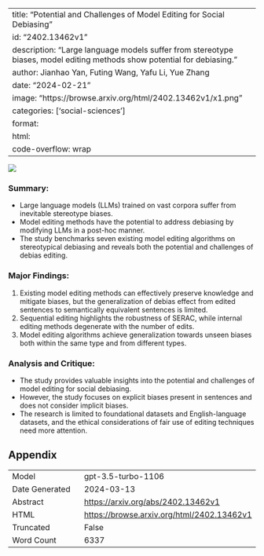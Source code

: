 
---
title: "Potential and Challenges of Model Editing for Social Debiasing"
id: "2402.13462v1"
description: "Large language models suffer from stereotype biases, model editing methods show potential for debiasing."
author: Jianhao Yan, Futing Wang, Yafu Li, Yue Zhang
date: "2024-02-21"
image: "https://browse.arxiv.org/html/2402.13462v1/x1.png"
categories: ['social-sciences']
format:
  html:
    code-overflow: wrap
---

![](https://browse.arxiv.org/html/2402.13462v1/x1.png)

### **Summary:**
- Large language models (LLMs) trained on vast corpora suffer from inevitable stereotype biases.
- Model editing methods have the potential to address debiasing by modifying LLMs in a post-hoc manner.
- The study benchmarks seven existing model editing algorithms on stereotypical debiasing and reveals both the potential and challenges of debias editing.

### Major Findings:
1. Existing model editing methods can effectively preserve knowledge and mitigate biases, but the generalization of debias effect from edited sentences to semantically equivalent sentences is limited.
2. Sequential editing highlights the robustness of SERAC, while internal editing methods degenerate with the number of edits.
3. Model editing algorithms achieve generalization towards unseen biases both within the same type and from different types.

### Analysis and Critique:
- The study provides valuable insights into the potential and challenges of model editing for social debiasing.
- However, the study focuses on explicit biases present in sentences and does not consider implicit biases.
- The research is limited to foundational datasets and English-language datasets, and the ethical considerations of fair use of editing techniques need more attention.

## Appendix

|          |          |
|----------|----------|
| Model     | gpt-3.5-turbo-1106       |
| Date Generated     | 2024-03-13       |
| Abstract | [https://arxiv.org/abs/2402.13462v1](https://arxiv.org/abs/2402.13462v1)        |
| HTML     | [https://browse.arxiv.org/html/2402.13462v1](https://browse.arxiv.org/html/2402.13462v1)       |
| Truncated       | False       |
| Word Count       | 6337       |